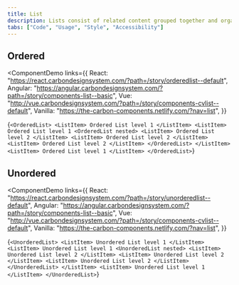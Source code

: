 ```yaml
---
title: List
description: Lists consist of related content grouped together and organized vertically.
tabs: ["Code", "Usage", "Style", "Accessibility"]
---
```


## Ordered

<ComponentDemo
  links={{
    React:
      "https://react.carbondesignsystem.com/?path=/story/orderedlist--default",
    Angular:
      "https://angular.carbondesignsystem.com/?path=/story/components-list--basic",
    Vue:
      "http://vue.carbondesignsystem.com/?path=/story/components-cvlist--default",
    Vanilla: "https://the-carbon-components.netlify.com/?nav=list",
  }}
>
  {`
  <OrderedList>
    <ListItem>
      Ordered List level 1
    </ListItem>
    <ListItem>
      Ordered List level 1
      <OrderedList nested>
        <ListItem>
          Ordered List level 2
        </ListItem>
        <ListItem>
          Ordered List level 2
        </ListItem>
        <ListItem>
          Ordered List level 2
        </ListItem>
      </OrderedList>
    </ListItem>
    <ListItem>
      Ordered List level 1
    </ListItem>
  </OrderedList>
  `}
</ComponentDemo>

## Unordered

<ComponentDemo
  links={{
    React:
      "https://react.carbondesignsystem.com/?path=/story/unorderedlist--default",
    Angular:
      "https://angular.carbondesignsystem.com/?path=/story/components-list--basic",
    Vue:
      "http://vue.carbondesignsystem.com/?path=/story/components-cvlist--default",
    Vanilla: "https://the-carbon-components.netlify.com/?nav=list",
  }}
>
  {`
    <UnorderedList>
      <ListItem>
        Unordered List level 1
      </ListItem>
      <ListItem>
        Unordered List level 1
        <UnorderedList nested>
          <ListItem>
            Unordered List level 2
          </ListItem>
          <ListItem>
            Unordered List level 2
          </ListItem>
          <ListItem>
            Unordered List level 2
          </ListItem>
        </UnorderedList>
      </ListItem>
      <ListItem>
        Unordered List level 1
      </ListItem>
    </UnorderedList>
    `}
</ComponentDemo>
